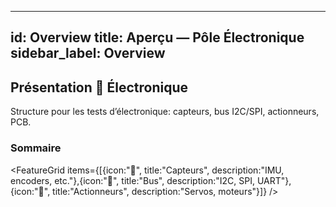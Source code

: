 
---
id: Overview
title: Aperçu — Pôle Électronique
sidebar_label: Overview
---

## Présentation <span className="badge-sticker badge-electronique">🔌 Électronique</span>

<InfoCard type="info" title="Ce que vous trouverez ici" icon="📚">
Structure pour les tests d’électronique: capteurs, bus I2C/SPI, actionneurs, PCB.
</InfoCard>

### Sommaire
<Table headers={["Section", "Description"]}
  data={[["Test 1", "Capteurs Inertiels (MPU6050)"],["Test 2", "Acquisition et Filtrage IMU"],["Test 3", "Contrôle Servomoteurs (PCA9685)"]]} />

<FeatureGrid items={[{icon:"🧭", title:"Capteurs", description:"IMU, encoders, etc."},{icon:"🔗", title:"Bus", description:"I2C, SPI, UART"},{icon:"🧰", title:"Actionneurs", description:"Servos, moteurs"}]} />


